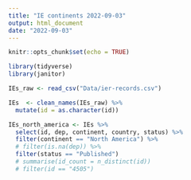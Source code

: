 ```yaml
---
title: "IE continents 2022-09-03"
output: html_document
date: "2022-09-03"
---
```


```r
knitr::opts_chunk$set(echo = TRUE)
```



```r
library(tidyverse)
library(janitor)

IEs_raw <- read_csv("Data/ier-records.csv") 

IEs  <- clean_names(IEs_raw) %>% 
  mutate(id = as.character(id))

IEs_north_america <- IEs %>% 
  select(id, dep, continent, country, status) %>% 
  filter(continent == "North America") %>%
  # filter(is.na(dep)) %>% 
  filter(status == "Published")
  # summarise(id_count = n_distinct(id))
  # filter(id == "4505") 



```

